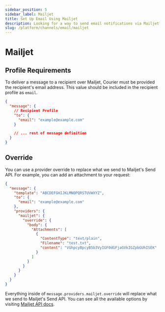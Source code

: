 ```yaml
---
sidebar_position: 5
sidebar_label: Mailjet
title: Set Up Email Using Mailjet
description: Looking for a way to send email notifications via Mailjet? This step-by-step tutorial will show you how to integrate Mailjet's API the easy way.
slug: /platform/channels/email/mailjet
---
```


# Mailjet

## Profile Requirements

To deliver a message to a recipient over Mailjet, Courier must be provided the recipient's email address. This value should be included in the recipient profile as `email`.

```json title=JSON
{
  "message": {
    // Recipient Profile
    "to": {
      "email": "example@example.com"
    }

    // ... rest of message definition
  }
}
```

## Override

You can use a provider override to replace what we send to Mailjet's Send API. For example, you can add an attachment to your request:

```json title=JSON
{
  "message": {
    "template": "ABCDEFGHIJKLMNOPQRSTUVWXYZ",
    "to": {
      "email": "example@example.com"
    },
    "providers": {
      "mailjet": {
        "override": {
          "body": {
            "Attachments": [
              {
                "ContentType": "text/plain",
                "Filename": "test.txt",
                "content": "VGhpcyBpcyB5b3VyIGF0dGFjaGVkIGZpbGUhISEK"
              }
            ]
          }
        }
      }
    }
  }
}
```

Everything inside of `message.providers.mailjet.override` will replace what we send to Mailjet's Send API. You can see all the available options by visiting [Mailjet API docs](https://dev.mailjet.com/email/guides/send-api-V3/).
